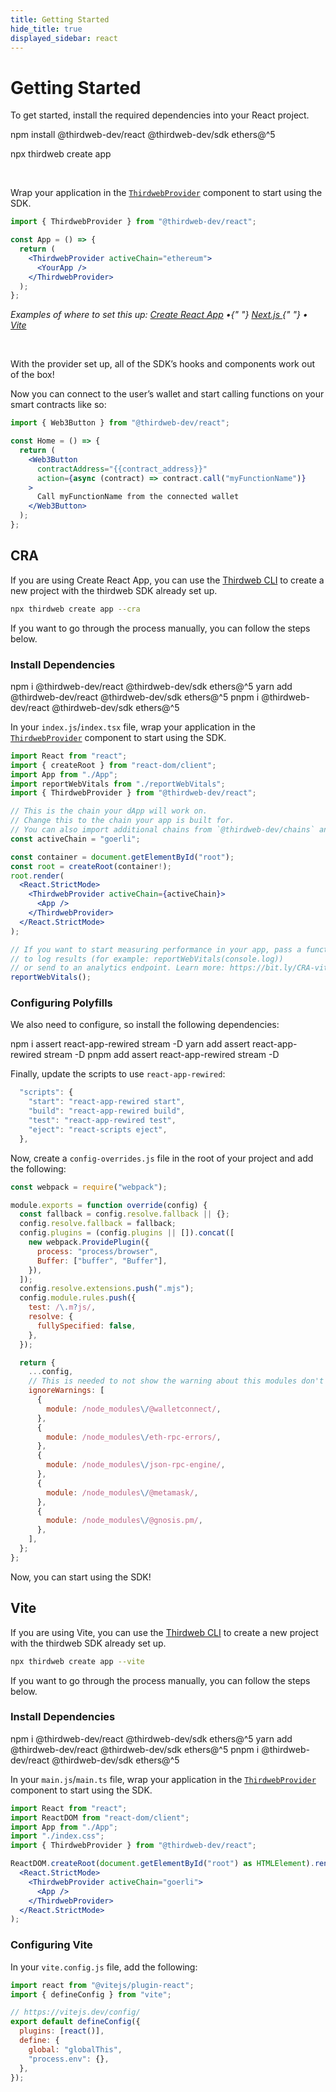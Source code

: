 ```yaml
---
title: Getting Started
hide_title: true
displayed_sidebar: react
---
```



# Getting Started

To get started, install the required dependencies into your React project.

<Tabs>
<TabItem value="existing" label="Existing Projects">

<CodeBlock language="bash">
  npm install @thirdweb-dev/react @thirdweb-dev/sdk ethers@^5
</CodeBlock>

</TabItem>
<TabItem value="new" label="New Projects">

<CodeBlock language="bash">

npx thirdweb create app

</CodeBlock>

</TabItem>
</Tabs>

<br />

Wrap your application in the [`ThirdwebProvider`](/react/react.thirdwebprovider) component to start using the SDK.

```jsx
import { ThirdwebProvider } from "@thirdweb-dev/react";

const App = () => {
  return (
    <ThirdwebProvider activeChain="ethereum">
      <YourApp />
    </ThirdwebProvider>
  );
};
```

<p style={{ opacity: 0.8, marginTop: -8 }}>
  <i>
    Examples of where to set this up: <a href="#cra">Create React App</a> •{" "}
    <a href="https://github.com/thirdweb-example/next-javascript-starter/blob/main/pages/_app.js">
      Next.js
    </a>{" "}
    • <a href="#vite">Vite</a>
  </i>
</p>

<br />

With the provider set up, all of the SDK&rsquo;s hooks and components work out of the box!

Now you can connect to the user&rsquo;s wallet and start calling functions on your smart contracts like so:

```jsx
import { Web3Button } from "@thirdweb-dev/react";

const Home = () => {
  return (
    <Web3Button
      contractAddress="{{contract_address}}"
      action={async (contract) => contract.call("myFunctionName")}
    >
      Call myFunctionName from the connected wallet
    </Web3Button>
  );
};
```

## CRA

If you are using Create React App, you can use the [Thirdweb CLI](/cli) to create a new project with the thirdweb SDK already set up.

```bash
npx thirdweb create app --cra
```

If you want to go through the process manually, you can follow the steps below.

### Install Dependencies

<Tabs>
  <TabItem value="npm" label="npm" default>
    <CodeBlock language="bash">
      npm i @thirdweb-dev/react @thirdweb-dev/sdk ethers@^5
    </CodeBlock>
  </TabItem>
  <TabItem value="yarn" label="yarn">
    <CodeBlock language="bash">
      yarn add @thirdweb-dev/react @thirdweb-dev/sdk ethers@^5
    </CodeBlock>
  </TabItem>
  <TabItem value="pnpm" label="pnpm">
    <CodeBlock language="bash">
      pnpm i @thirdweb-dev/react @thirdweb-dev/sdk ethers@^5
    </CodeBlock>
  </TabItem>
</Tabs>

In your `index.js`/`index.tsx` file, wrap your application in the [`ThirdwebProvider`](/react/react.thirdwebprovider) component to start using the SDK.

```jsx
import React from "react";
import { createRoot } from "react-dom/client";
import App from "./App";
import reportWebVitals from "./reportWebVitals";
import { ThirdwebProvider } from "@thirdweb-dev/react";

// This is the chain your dApp will work on.
// Change this to the chain your app is built for.
// You can also import additional chains from `@thirdweb-dev/chains` and pass them directly.
const activeChain = "goerli";

const container = document.getElementById("root");
const root = createRoot(container!);
root.render(
  <React.StrictMode>
    <ThirdwebProvider activeChain={activeChain}>
      <App />
    </ThirdwebProvider>
  </React.StrictMode>
);

// If you want to start measuring performance in your app, pass a function
// to log results (for example: reportWebVitals(console.log))
// or send to an analytics endpoint. Learn more: https://bit.ly/CRA-vitals
reportWebVitals();
```

### Configuring Polyfills

We also need to configure, so install the following dependencies:

<Tabs>
  <TabItem value="npm" label="npm" default>
    <CodeBlock language="bash">
      npm i assert react-app-rewired stream -D
    </CodeBlock>
  </TabItem>
  <TabItem value="yarn" label="yarn">
    <CodeBlock language="bash">
      yarn add assert react-app-rewired stream -D
    </CodeBlock>
  </TabItem>
  <TabItem value="pnpm" label="pnpm">
    <CodeBlock language="bash">
      pnpm add assert react-app-rewired stream -D
    </CodeBlock>
  </TabItem>
</Tabs>

Finally, update the scripts to use `react-app-rewired`:

```js
  "scripts": {
    "start": "react-app-rewired start",
    "build": "react-app-rewired build",
    "test": "react-app-rewired test",
    "eject": "react-scripts eject",
  },
```

Now, create a `config-overrides.js` file in the root of your project and add the following:

```js
const webpack = require("webpack");

module.exports = function override(config) {
  const fallback = config.resolve.fallback || {};
  config.resolve.fallback = fallback;
  config.plugins = (config.plugins || []).concat([
    new webpack.ProvidePlugin({
      process: "process/browser",
      Buffer: ["buffer", "Buffer"],
    }),
  ]);
  config.resolve.extensions.push(".mjs");
  config.module.rules.push({
    test: /\.m?js/,
    resolve: {
      fullySpecified: false,
    },
  });

  return {
    ...config,
    // This is needed to not show the warning about this modules don't have src files, only on dist (build)
    ignoreWarnings: [
      {
        module: /node_modules\/@walletconnect/,
      },
      {
        module: /node_modules\/eth-rpc-errors/,
      },
      {
        module: /node_modules\/json-rpc-engine/,
      },
      {
        module: /node_modules\/@metamask/,
      },
      {
        module: /node_modules\/@gnosis.pm/,
      },
    ],
  };
};
```

Now, you can start using the SDK!

## Vite

If you are using Vite, you can use the [Thirdweb CLI](/cli) to create a new project with the thirdweb SDK already set up.

```bash
npx thirdweb create app --vite
```

If you want to go through the process manually, you can follow the steps below.

### Install Dependencies

<Tabs>
  <TabItem value="npm" label="npm" default>
    <CodeBlock language="bash">
      npm i @thirdweb-dev/react @thirdweb-dev/sdk ethers@^5
    </CodeBlock>
  </TabItem>
  <TabItem value="yarn" label="yarn">
    <CodeBlock language="bash">
      yarn add @thirdweb-dev/react @thirdweb-dev/sdk ethers@^5
    </CodeBlock>
  </TabItem>
  <TabItem value="pnpm" label="pnpm">
    <CodeBlock language="bash">
      pnpm i @thirdweb-dev/react @thirdweb-dev/sdk ethers@^5
    </CodeBlock>
  </TabItem>
</Tabs>

In your `main.js`/`main.ts` file, wrap your application in the [`ThirdwebProvider`](/react/react.thirdwebprovider) component to start using the SDK.

```jsx
import React from "react";
import ReactDOM from "react-dom/client";
import App from "./App";
import "./index.css";
import { ThirdwebProvider } from "@thirdweb-dev/react";

ReactDOM.createRoot(document.getElementById("root") as HTMLElement).render(
  <React.StrictMode>
    <ThirdwebProvider activeChain="goerli">
      <App />
    </ThirdwebProvider>
  </React.StrictMode>
);
```

### Configuring Vite

In your `vite.config.js` file, add the following:

```js
import react from "@vitejs/plugin-react";
import { defineConfig } from "vite";

// https://vitejs.dev/config/
export default defineConfig({
  plugins: [react()],
  define: {
    global: "globalThis",
    "process.env": {},
  },
});
```
